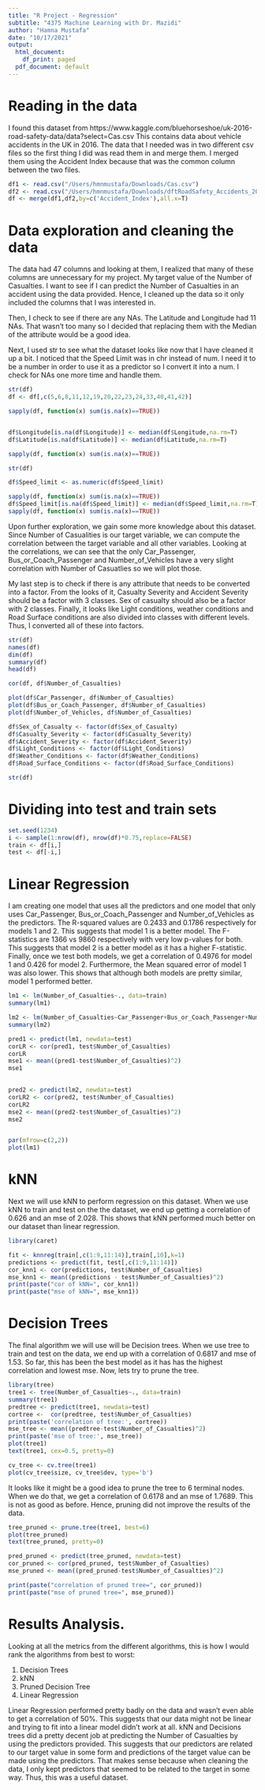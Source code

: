```yaml
---
title: "R Project - Regression"
subtitle: "4375 Machine Learning with Dr. Mazidi"
author: "Hamna Mustafa"
date: "10/17/2021"
output:
  html_document:
    df_print: paged
  pdf_document: default
---
```


# Reading in the data

I found this dataset from https://www.kaggle.com/bluehorseshoe/uk-2016-road-safety-data/data?select=Cas.csv 
This contains data about vehicle accidents in the UK in 2016. The data that I needed was in two different csv files so the first thing I did was read them in and merge them. I merged them using the Accident Index because that was the common column between the two files. 


```r
df1 <- read.csv("/Users/hmnmustafa/Downloads/Cas.csv")
df2 <- read.csv("/Users/hmnmustafa/Downloads/dftRoadSafety_Accidents_2016.csv")
df <- merge(df1,df2,by=c('Accident_Index'),all.x=T)
```

# Data exploration and cleaning the data

The data had 47 columns and looking at them, I realized that many of these columns are unnecessary for my project. My target value of the Number of Casualties. I want to see if I can predict the Number of Casualties in an accident using the data provided. Hence, I cleaned up the data so it only included the columns that I was interested in. 

Then, I check to see if there are any NAs. The Latitude and Longitude had 11 NAs. That wasn't too many so I decided that replacing them with the Median of the attribute would be a good idea. 

Next, I used str to see what the dataset looks like now that I have cleaned it up a bit. I noticed that the Speed Limit was in chr instead of num. I need it to be a number in order to use it as a predictor so I convert it into a num. I check for NAs one more time and handle them. 


```r
str(df)
df <- df[,c(5,6,8,11,12,19,20,22,23,24,33,40,41,42)]

sapply(df, function(x) sum(is.na(x)==TRUE))


df$Longitude[is.na(df$Longitude)] <- median(df$Longitude,na.rm=T)
df$Latitude[is.na(df$Latitude)] <- median(df$Latitude,na.rm=T)

sapply(df, function(x) sum(is.na(x)==TRUE))

str(df)

df$Speed_limit <- as.numeric(df$Speed_limit)

sapply(df, function(x) sum(is.na(x)==TRUE))
df$Speed_limit[is.na(df$Speed_limit)] <- median(df$Speed_limit,na.rm=T)
sapply(df, function(x) sum(is.na(x)==TRUE))
```

Upon further exploration, we gain some more knowledge about this dataset. Since Number of Casualities is our target variable, we can compute the correlation between the target variable and all other variables. Looking at the correlations, we can see that the only Car_Passenger, Bus_or_Coach_Passenger and Number_of_Vehicles have a very slight correlation with Number of Casuatlies so we will plot those. 

My last step is to check if there is any attribute that needs to be converted into a factor. From the looks of it, Casualty Severity and Accident Severity should be a factor with 3 classes. Sex of casualty should also be a factor with 2 classes. Finally, it looks like Light conditions, weather conditions and Road Surface conditions are also divided into classes with different levels. Thus, I converted all of these into factors.

```r

str(df)
names(df)
dim(df)
summary(df)
head(df)

cor(df, df$Number_of_Casualties)

plot(df$Car_Passenger, df$Number_of_Casualties)
plot(df$Bus_or_Coach_Passenger, df$Number_of_Casualties)
plot(df$Number_of_Vehicles, df$Number_of_Casualties)

df$Sex_of_Casualty <- factor(df$Sex_of_Casualty)
df$Casualty_Severity <- factor(df$Casualty_Severity)
df$Accident_Severity <- factor(df$Accident_Severity)
df$Light_Conditions <- factor(df$Light_Conditions)
df$Weather_Conditions <- factor(df$Weather_Conditions)
df$Road_Surface_Conditions <- factor(df$Road_Surface_Conditions)

str(df)
```

# Dividing into test and train sets

```r

set.seed(1234)
i <- sample(1:nrow(df), nrow(df)*0.75,replace=FALSE)
train <- df[i,]
test <- df[-i,]

```

# Linear Regression

I am creating one model that uses all the predictors and one model that only uses Car_Passenger, Bus_or_Coach_Passenger and Number_of_Vehicles as the predictors.
The R-squared values are 0.2433 and 0.1786 respectively for models 1 and 2. This suggests that model 1 is a better model. The F-statistics are 1366 vs 9860 respectively with very low p-values for both. This suggests that model 2 is a better model as it has a higher F-statistic. 
Finally, once we test both models, we get a correlation of 0.4976 for model 1 and 0.426 for model 2. Furthermore, the Mean squared error of model 1 was also lower. This shows that although both models are pretty similar, model 1 performed better.


```r
lm1 <- lm(Number_of_Casualties~., data=train)
summary(lm1)

lm2 <- lm(Number_of_Casualties~Car_Passenger+Bus_or_Coach_Passenger+Number_of_Vehicles, data=train)
summary(lm2)

pred1 <- predict(lm1, newdata=test)
corLR <- cor(pred1, test$Number_of_Casualties)
corLR
mse1 <- mean((pred1-test$Number_of_Casualties)^2)
mse1

             
pred2 <- predict(lm2, newdata=test)
corLR2 <- cor(pred2, test$Number_of_Casualties)
corLR2
mse2 <- mean((pred2-test$Number_of_Casualties)^2)
mse2


par(mfrow=c(2,2))
plot(lm1)
```

# kNN 

Next we will use kNN to perform regression on this dataset. When we use kNN to train and test on the the dataset, we end up getting a correlation of 0.626 and an mse of 2.028. This shows that kNN performed much better on our dataset than linear regression. 

```r
library(caret)

fit <- knnreg(train[,c(1:9,11:14)],train[,10],k=1)
predictions <- predict(fit, test[,c(1:9,11:14)])
cor_knn1 <- cor(predictions, test$Number_of_Casualties)
mse_knn1 <- mean((predictions - test$Number_of_Casualties)^2)
print(paste("cor of kNN=", cor_knn1))
print(paste("mse of kNN=", mse_knn1))


```

# Decision Trees

The final algorithm we will use will be Decision trees. When we use tree to train and test on the data, we end up with a correlation of 0.6817 and mse of 1.53. So far, this has been the best model as it has has the highest correlation and lowest mse. Now, lets try to prune the tree. 

```r
library(tree)
tree1 <- tree(Number_of_Casualties~., data=train)
summary(tree1)
predtree <- predict(tree1, newdata=test)
cortree <-  cor(predtree, test$Number_of_Casualties)
print(paste('correlation of tree:', cortree))
mse_tree <- mean((predtree-test$Number_of_Casualties)^2)
print(paste('mse of tree:', mse_tree))
plot(tree1)
text(tree1, cex=0.5, pretty=0)
```



```r
cv_tree <- cv.tree(tree1)
plot(cv_tree$size, cv_tree$dev, type='b')
```

It looks like it might be a good idea to prune the tree to 6 terminal nodes. When we do that, we get a correlation of 0.6178 and an mse of 1.7689. This is not as good as before. Hence, pruning did not improve the results of the data. 

```r
tree_pruned <- prune.tree(tree1, best=6)
plot(tree_pruned)
text(tree_pruned, pretty=0)

pred_pruned <- predict(tree_pruned, newdata=test)
cor_pruned <- cor(pred_pruned, test$Number_of_Casualties)
mse_pruned <- mean((pred_pruned-test$Number_of_Casualties)^2)

print(paste("correlation of pruned tree=", cor_pruned))
print(paste("mse of pruned tree=", mse_pruned))
```
# Results Analysis. 

Looking at all the metrics from the different algorithms, this is how I would rank the algorithms from best to worst:

1. Decision Trees 
2. kNN
3. Pruned Decision Tree
4. Linear Regression

Linear Regression performed pretty badly on the data and wasn't even able to get a correlation of 50%. This suggests that our data might not be linear and trying to fit into a linear model didn't work at all. kNN and Decisions trees did a pretty decent job at predicting the Number of Casualties by using the predictors provided. This suggests that our predictors are related to our target value in some form and predictions of the target value can be made using the predictors. That makes sense because when cleaning the data, I only kept predictors that seemed to be related to the target in some way.
Thus, this was a useful dataset.
